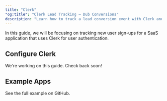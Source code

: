 ```yaml
---
title: "Clerk"
"og:title": "Clerk Lead Tracking – Dub Conversions"
description: "Learn how to track a lead conversion event with Clerk and the Dub SDK"
---
```



<LeadsIntro />

In this guide, we will be focusing on tracking new user sign-ups for a SaaS application that uses Clerk for user authentication.

<LeadsPrerequisites />

## Configure Clerk

<Card title="Coming soon" icon="hourglass" iconType="duotone" color="#ca8b04">
  We're working on this guide. Check back soon!
</Card>

## Example Apps

<CardGroup cols={2}>
  <Card
    title="Dub Conversions Demo App"
    icon="github"
    href="https://github.com/dubinc/examples/tree/main/conversions"
    color="#333333"
  >
    See the full example on GitHub.
  </Card>
</CardGroup>
